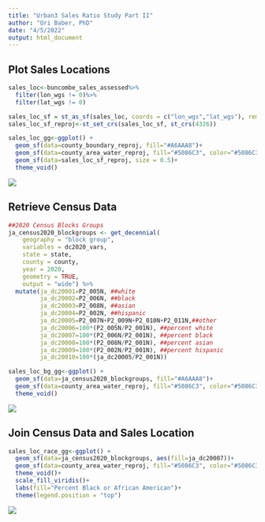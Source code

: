 ```yaml
---
title: "Urban3 Sales Ratio Study Part II"
author: "Ori Baber, PhD"
date: "4/5/2022"
output: html_document
---
```


## Plot Sales Locations
```r
sales_loc<-buncombe_sales_assessed%>%
  filter(lon_wgs != 0)%>%
  filter(lat_wgs != 0)

sales_loc_sf = st_as_sf(sales_loc, coords = c("lon_wgs","lat_wgs"), remove = FALSE)
sales_loc_sf_reproj<-st_set_crs(sales_loc_sf, st_crs(4326))

sales_loc_gg<-ggplot() +
  geom_sf(data=county_boundary_reproj, fill="#A6AAA8")+
  geom_sf(data=county_area_water_reproj, fill="#5086C3", color="#5086C3")+
  geom_sf(data=sales_loc_sf_reproj, size = 0.5)+
  theme_void()
```
![](C:/Users/ori/Documents/Just_Accounting/images/markdown/sales_location_all.png)

## Retrieve Census Data
```r
##2020 Census Blocks Groups
ja_census2020_blockgroups <- get_decennial(
    geography = "block group",
    variables = dc2020_vars,
    state = state,
    county = county,
    year = 2020,
    geometry = TRUE,
    output = "wide") %>%
  mutate(ja_dc20001=P2_005N, ##white
         ja_dc20002=P2_006N, ##black
         ja_dc20003=P2_008N, ##asian
         ja_dc20004=P2_002N, ##hispanic
         ja_dc20005=P2_007N+P2_009N+P2_010N+P2_011N,##other
         ja_dc20006=100*(P2_005N/P2_001N), ##percent white
         ja_dc20007=100*(P2_006N/P2_001N), ##percent black
         ja_dc20008=100*(P2_008N/P2_001N), ##percent asian
         ja_dc20009=100*(P2_002N/P2_001N), ##percent hispanic
         ja_dc20010=100*(ja_dc20005/P2_001N))

sales_loc_bg_gg<-ggplot() +
  geom_sf(data=ja_census2020_blockgroups, fill="#A6AAA8")+
  geom_sf(data=county_area_water_reproj, fill="#5086C3", color="#5086C3")+
  theme_void() 
```
![](C:/Users/ori/Documents/Just_Accounting/images/markdown/sales_loc_bg.png)

## Join Census Data and Sales Location
```r
sales_loc_race_gg<-ggplot() +
  geom_sf(data=ja_census2020_blockgroups, aes(fill=ja_dc20007))+
  geom_sf(data=county_area_water_reproj, fill="#5086C3", color="#5086C3")+
  theme_void()+
  scale_fill_viridis()+ 
  labs(fill="Percent Black or African American")+ 
  theme(legend.position = "top")
```
![](C:/Users/ori/Documents/Just_Accounting/images/markdown/sales_loc_race.png)



